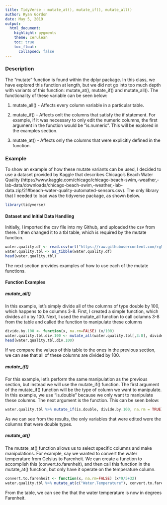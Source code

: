 ```yaml
---
title: TidyVerse - mutate_at(), mutate_if(), mutate_all()
author: Ryan Gordon
date: May 5, 2019
output:
  html_document:
    highlight: pygments
    theme: cerulean
    toc: true
    toc_float:
      collapsed: false
---
```


### Description

The "mutate" function is found within the dplyr package. In this class, we have explored this function at length, but we did not go into too much depth with variants of this function: mutate_at(), mutate_if() and mutate_all(). The functionality of these variable can be seen below:

(1) mutate_all() - Affects every column variable in a particular table.

(2) mutate_if() - Affects onlt the columns that satisfy the if statement. For example, if it was necessary to only edit the numeric columns, the first argument in the function would be "is.numeric". This will be explored in the examples section.

(3) mutate_at() - Affects only the columns that were explicitly defined in the function.

### Example

To show an example of how these mutate variants can be used, I decided to use a dataset provided by Kaggle that describes Chicago's Beach Water Quality (https://www.kaggle.com/chicago/chicago-beach-swim,-weather,-lab-data/downloads/chicago-beach-swim,-weather,-lab-data.zip/21#beach-water-quality-automated-sensors.csv). The only library that I needed to load was the tidyverse package, as shown below.

```r
library(tidyverse)
```

#### Dataset and Initial Data Handling

Initially, I imported the csv file into my Github, and uploaded the csv from there. I then changed it to a tbl table, which is required by the mutate function.

```r
water.quality.df <- read.csv(url("https://raw.githubusercontent.com/rg563/DATA607/master/TidyVerse/beach-water-quality-automated-sensors.csv"),header=TRUE)
water.quality.tbl <- as_tibble(water.quality.df)
head(water.quality.tbl)
```

The next section provides examples of how to use each of the mutate functions.

#### Function Examples {.tabset .tabset-fade}

##### mutate_all()

In this example, let's simply divide all of the columns of type double by 100, which happens to be columns 3-8. First, I created a simple function, which divides all x by 100. Next, I used the mutate_all function to call columns 3-8 from the table and called the function to manipulate these columns

```r
divide.by.100 <- function(x, na.rm=FALSE) (x/100)
water.quality.tbl.div.100 <- mutate_all(water.quality.tbl[,3:8], divide.by.100)
head(water.quality.tbl.div.100)
```

If we compare the values of this table to the ones in the previous section, we can see that all of these columns are divided by 100.

##### mutate_if()

For this example, let's perform the same manipulation as the previous section, but instead we will use the mutate_if() function. The first argument of the mutate_if() function will be the type of column we want to manipulate. In this example, we use "is.double" because we only want to manipulate these columns. The next argument is the function. This can be seen below:

```r
water.quality.tbl %>% mutate_if(is.double, divide.by.100, na.rm = TRUE)
```

As we can see from the results, the only variables that were edited were the columns that were double types.

##### mutate_at()

The mutate_at() function allows us to select specific columns and make manipulations. For example, say we wanted to convert the water temperature from Celsius to Farenheit. We can create a function to accomplish this (convert.to.farenheit), and then call this function in the mutate_at() function, but only have it operate on the temperature column.

```r
convert.to.farenheit <- function(x, na.rm=FALSE) (x*9/5+32)
water.quality.tbl %>% mutate_at(c("Water.Temperature"), convert.to.farenheit)
```

From the table, we can see the that the water temperature is now in degrees Farenheit.